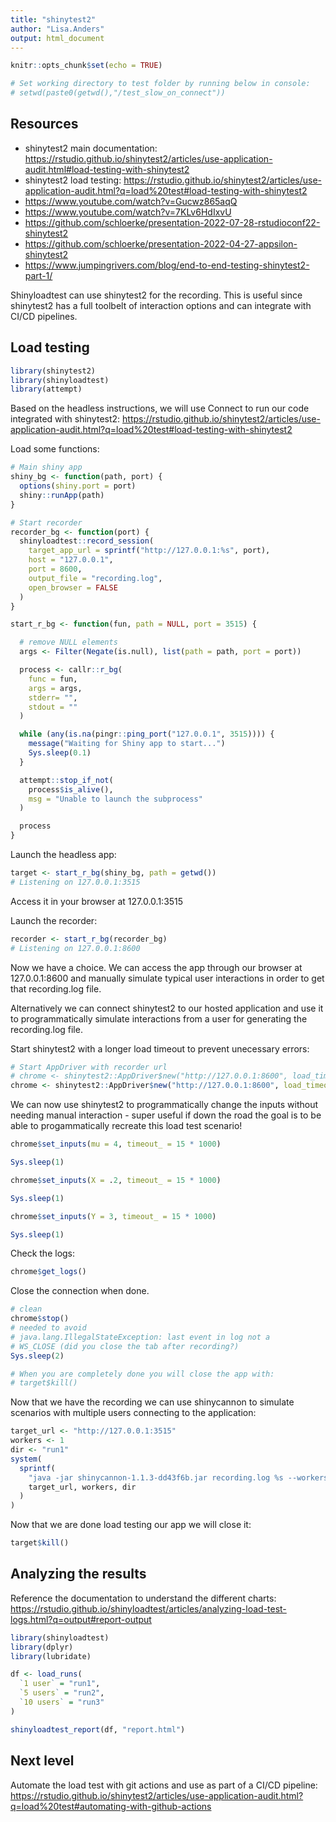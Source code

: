 ```yaml
---
title: "shinytest2"
author: "Lisa.Anders"
output: html_document
---
```


```r
knitr::opts_chunk$set(echo = TRUE)

# Set working directory to test folder by running below in console: 
# setwd(paste0(getwd(),"/test_slow_on_connect"))
```

## Resources 

- shinytest2 main documentation: <https://rstudio.github.io/shinytest2/articles/use-application-audit.html#load-testing-with-shinytest2> 
- shinytest2 load testing: <https://rstudio.github.io/shinytest2/articles/use-application-audit.html?q=load%20test#load-testing-with-shinytest2> 
- <https://www.youtube.com/watch?v=Gucwz865aqQ>
- <https://www.youtube.com/watch?v=7KLv6HdIxvU>
- <https://github.com/schloerke/presentation-2022-07-28-rstudioconf22-shinytest2>
- <https://github.com/schloerke/presentation-2022-04-27-appsilon-shinytest2>
- <https://www.jumpingrivers.com/blog/end-to-end-testing-shinytest2-part-1/>


Shinyloadtest can use shinytest2 for the recording. This is useful since shinytest2 has a full toolbelt of interaction options and can integrate with CI/CD pipelines. 

## Load testing

```r
library(shinytest2)
library(shinyloadtest)
library(attempt)
```

Based on the headless instructions, we will use Connect to run our code integrated with shinytest2: <https://rstudio.github.io/shinytest2/articles/use-application-audit.html?q=load%20test#load-testing-with-shinytest2> 






Load some functions: 

```r
# Main shiny app
shiny_bg <- function(path, port) {
  options(shiny.port = port)
  shiny::runApp(path)
}

# Start recorder
recorder_bg <- function(port) {
  shinyloadtest::record_session(
    target_app_url = sprintf("http://127.0.0.1:%s", port),
    host = "127.0.0.1",
    port = 8600,
    output_file = "recording.log",
    open_browser = FALSE
  )
}

start_r_bg <- function(fun, path = NULL, port = 3515) {

  # remove NULL elements
  args <- Filter(Negate(is.null), list(path = path, port = port))

  process <- callr::r_bg(
    func = fun,
    args = args,
    stderr= "",
    stdout = ""
  )

  while (any(is.na(pingr::ping_port("127.0.0.1", 3515)))) {
    message("Waiting for Shiny app to start...")
    Sys.sleep(0.1)
  }

  attempt::stop_if_not(
    process$is_alive(),
    msg = "Unable to launch the subprocess"
  )

  process
}

```

Launch the headless app: 

```r
target <- start_r_bg(shiny_bg, path = getwd())
# Listening on 127.0.0.1:3515

```

Access it in your browser at 127.0.0.1:3515

Launch the recorder: 

```r
recorder <- start_r_bg(recorder_bg)
# Listening on 127.0.0.1:8600

```

Now we have a choice. We can access the app through our browser at 127.0.0.1:8600 and manually simulate typical user interactions in order to get that recording.log file. 

Alternatively we can connect shinytest2 to our hosted application and use it to programmatically simulate interactions from a user for generating the recording.log file. 

Start shinytest2 with a longer load timeout to prevent unecessary errors: 

```r
# Start AppDriver with recorder url
# chrome <- shinytest2::AppDriver$new("http://127.0.0.1:8600", load_timeout = 15 * 1000)
chrome <- shinytest2::AppDriver$new("http://127.0.0.1:8600", load_timeout = 50 * 1000)
```

We can now use shinytest2 to programmatically change the inputs without needing manual interaction - super useful if down the road the goal is to be able to progammatically recreate this load test scenario! 

```r
chrome$set_inputs(mu = 4, timeout_ = 15 * 1000)

Sys.sleep(1)

chrome$set_inputs(X = .2, timeout_ = 15 * 1000)

Sys.sleep(1)

chrome$set_inputs(Y = 3, timeout_ = 15 * 1000)

Sys.sleep(1)
```


Check the logs: 

```r
chrome$get_logs()
```


Close the connection when done. 

```r
# clean
chrome$stop()
# needed to avoid
# java.lang.IllegalStateException: last event in log not a
# WS_CLOSE (did you close the tab after recording?)
Sys.sleep(2)

# When you are completely done you will close the app with: 
# target$kill()
```


Now that we have the recording we can use shinycannon to simulate scenarios with multiple users connecting to the application: 

```r
target_url <- "http://127.0.0.1:3515"
workers <- 1
dir <- "run1"
system(
  sprintf(
    "java -jar shinycannon-1.1.3-dd43f6b.jar recording.log %s --workers %s --loaded-duration-minutes 2 --output-dir %s",
    target_url, workers, dir
  )
)
```


Now that we are done load testing our app we will close it: 

```r
target$kill()
```


## Analyzing the results 

Reference the documentation to understand the different charts: <https://rstudio.github.io/shinyloadtest/articles/analyzing-load-test-logs.html?q=output#report-output> 

```r
library(shinyloadtest)
library(dplyr)
library(lubridate)

df <- load_runs(
  `1 user` = "run1",
  `5 users` = "run2",
  `10 users` = "run3"
)

shinyloadtest_report(df, "report.html")

```


## Next level 

Automate the load test with git actions and use as part of a CI/CD pipeline: <https://rstudio.github.io/shinytest2/articles/use-application-audit.html?q=load%20test#automating-with-github-actions>

